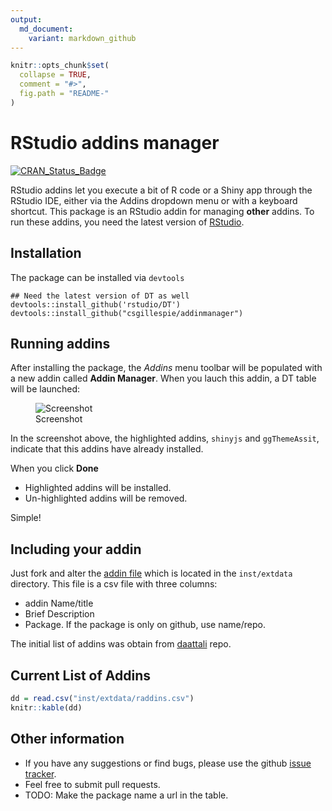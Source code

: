 ```yaml
---
output:
  md_document:
    variant: markdown_github
---
```


<!-- README.md is generated from README.Rmd. Please edit that file -->

```r
knitr::opts_chunk$set(
  collapse = TRUE,
  comment = "#>",
  fig.path = "README-"
)
```

# RStudio addins manager
[![CRAN_Status_Badge](http://www.r-pkg.org/badges/version/addinmanager)](https://cran.r-project.org/package=addinmanager)

RStudio addins let you execute a bit of R code or a Shiny app through the RStudio IDE,
either via the Addins dropdown menu or with a keyboard shortcut. 
This package is an RStudio addin for managing **other** addins. To run these addins, you need the
latest version of [RStudio](https://www.rstudio.com/). 

## Installation

The package can be installed via `devtools`

```
## Need the latest version of DT as well
devtools::install_github('rstudio/DT')
devtools::install_github("csgillespie/addinmanager")
```

## Running addins

After installing the package, the _Addins_ menu toolbar will be populated with a
new addin called __Addin Manager__. When you lauch this addin, a DT table will be launched:

![Screenshot](https://raw.github.com/csgillespie/addinmanager/master/images/screenshot.png)

In the screenshot above, the highlighted addins, `shinyjs` and `ggThemeAssit`, 
indicate that this addins have already installed.

When you click **Done**

 * Highlighted addins will be installed.
 * Un-highlighted addins will be removed.

Simple!


## Including your addin

Just fork and alter the [addin file](https://github.com/csgillespie/addinmanager/tree/master/inst/extdata) which is located in the `inst/extdata` directory. This file is a csv file with three columns:

 * addin Name/title
 * Brief Description
 * Package. If the package is only on github, use name/repo.

The initial list of addins was obtain from [daattali](https://github.com/daattali/rstudio-addins)
repo.

## Current List of Addins

```r
dd = read.csv("inst/extdata/raddins.csv")
knitr::kable(dd)
```

## Other information

 * If you have any suggestions or find bugs, please use the github [issue tracker](https://github.com/csgillespie/addmanager/issues).
 * Feel free to submit pull requests.
 * TODO: Make the package name a url in the table.